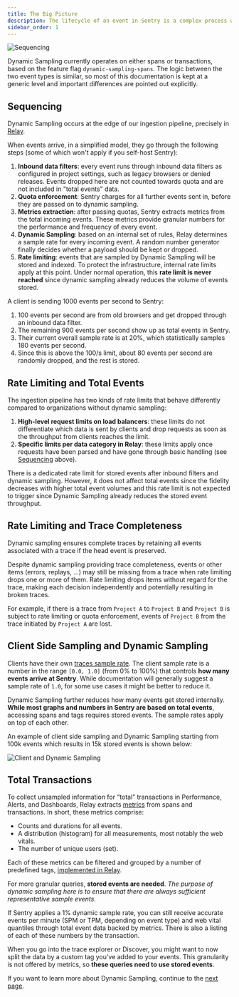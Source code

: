 ```yaml
---
title: The Big Picture
description: The lifecycle of an event in Sentry is a complex process which involves many components. Dynamic Sampling is one of these components, and it is important to understand how it fits into the bigger picture.
sidebar_order: 1
---
```


![Sequencing](./images/sequencing.png)


<Alert title="💡 Note" level="info">

Dynamic Sampling currently operates on either spans or transactions, based on the feature flag `dynamic-sampling-spans`. The logic between the two event types is similar, so most of this documentation is kept at a generic level and important differences are pointed out explicitly. 

</Alert>


## Sequencing

Dynamic Sampling occurs at the edge of our ingestion pipeline, precisely in [Relay](https://github.com/getsentry/relay).

When events arrive, in a simplified model, they go through the following steps (some of which won't apply if you self-host Sentry):

1. **Inbound data filters**: every event runs through inbound data filters as configured in project settings, such as legacy browsers or denied releases. Events dropped here are not counted towards quota and are not included in "total events" data.
2. **Quota enforcement**: Sentry charges for all further events sent in, before they are passed on to dynamic sampling.
3. **Metrics extraction**: after passing quotas, Sentry extracts metrics from the total incoming events. These metrics provide granular numbers for the performance and frequency of every event.
4. **Dynamic Sampling**: based on an internal set of rules, Relay determines a sample rate for every incoming event. A random number generator finally decides whether a payload should be kept or dropped.
5. **Rate limiting**: events that are sampled by Dynamic Sampling will be stored and indexed. To protect the infrastructure, internal rate limits apply at this point. Under normal operation, this **rate limit is never reached** since dynamic sampling already reduces the volume of events stored.

<Alert title="💡 Example" level="info">

A client is sending 1000 events per second to Sentry:
1. 100 events per second are from old browsers and get dropped through an inbound data filter.
2. The remaining 900 events per second show up as total events in Sentry.
3. Their current overall sample rate is at 20%, which statistically samples 180 events per second.
4. Since this is above the 100/s limit, about 80 events per second are randomly dropped, and the rest is stored.

</Alert>

## Rate Limiting and Total Events

The ingestion pipeline has two kinds of rate limits that  behave differently compared to organizations without dynamic sampling:

1. **High-level request limits on load balancers**: these limits do not differentiate which data is sent by clients and drop requests as soon as the throughput from clients reaches the limit.
2. **Specific limits per data category in Relay**: these limits apply once requests have been parsed and have gone through basic handling (see [Sequencing](#sequencing) above).

<Alert title="✨️ Note" level="info">

There is a dedicated rate limit for stored events after inbound filters and dynamic sampling. However, it does not affect total events since the fidelity decreases with higher total event volumes and this rate limit is not expected to trigger since Dynamic Sampling already reduces the stored event throughput.

</Alert>

## Rate Limiting and Trace Completeness

Dynamic sampling ensures complete traces by retaining all events associated with a trace if the head event is preserved.

Despite dynamic sampling providing trace completeness, events or other items (errors, replays, ...) may still be missing from a trace when rate limiting drops one or more of them. Rate limiting drops items without regard for the trace, making each decision independently and potentially resulting in broken traces.

<Alert title="💡 Example" level="info">

For example, if there is a trace from `Project A` to `Project B` and `Project B` is subject to rate limiting or quota enforcement, events of `Project B` from the trace initiated by `Project A` are lost.

</Alert>

## Client Side Sampling and Dynamic Sampling

Clients have their own [traces sample rate](https://docs.sentry.io/platforms/javascript/tracing/#configure). The client sample rate is a number in the range `[0.0, 1.0]` (from 0% to 100%) that controls **how many events arrive at Sentry**. While documentation will generally suggest a sample rate of `1.0`, for some use cases it might be better to reduce it.

Dynamic Sampling further reduces how many events get stored internally. **While most graphs and numbers in Sentry are based on total events**, accessing spans and tags requires stored events. The sample rates apply on top of each other.

An example of client side sampling and Dynamic Sampling starting from 100k events which results in 15k stored events is shown below:

![Client and Dynamic Sampling](./images/clientAndDynamicSampling.png)

## Total Transactions

To collect unsampled information for “total” transactions in Performance, Alerts, and Dashboards, Relay extracts [metrics](https://getsentry.github.io/relay/relay_metrics/index.html) from spans and transactions. In short, these metrics comprise:

- Counts and durations for all events.
- A distribution (histogram) for all measurements, most notably the web vitals.
- The number of unique users (set).

Each of these metrics can be filtered and grouped by a number of predefined tags, [implemented in Relay](https://github.com/getsentry/relay/blob/master/relay-server/src/metrics_extraction/transactions/types.rs#L142-L157).

For more granular queries, **stored events are needed**. _The purpose of dynamic sampling here is to ensure that there are always sufficient representative sample events._

<Alert title="💡 Example" level="info">

If Sentry applies a 1% dynamic sample rate, you can still receive accurate events per minute (SPM or TPM, depending on event type) and web vital quantiles through total event data backed by metrics. There is also a listing of each of these numbers by the transaction.

When you go into the trace explorer or Discover, you might want to now split the data by a custom tag you’ve added to your events. This granularity is not offered by metrics, so **these queries need to use stored events**.

</Alert>

If you want to learn more about Dynamic Sampling, continue to the [next page](/dynamic-sampling/fidelity-and-biases/).
